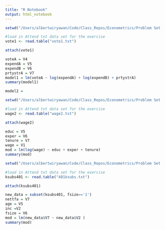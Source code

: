 ```yaml
---
title: "R Notebook"
output: html_notebook
---
```



```r
setwd("/Users/albertwiryawan/Code/Class_Repos/Econometrics/Problem Set #3")

#load in Attend txt data set for the exercise
vote1 <- read.table("vote1.txt")

attach(vote1)

voteA = V4
expendA = V5
expendB = V6
prtystrA = V7
model1 = lm(voteA ~ log(expendA) + log(expendB) + prtystrA)
summary(model1)

model2 = 
```
```r
setwd("/Users/albertwiryawan/Code/Class_Repos/Econometrics/Problem Set #3")

#load in Attend txt data set for the exercise
wage2 <- read.table("wage2.txt")

attach(wage2)

educ = V5
exper = V6
tenure = V7
wage = V1
mod = lm(log(wage) ~ educ + exper + tenure)
summary(mod)
```

```r
setwd("/Users/albertwiryawan/Code/Class_Repos/Econometrics/Problem Set #3")

#load in Attend txt data set for the exercise
ksubs401 <- read.table("401ksubs.txt")

attach(ksubs401)

new_data = subset(ksubs401, fsize=='1')
nettfa = V7 
age = V5
inc =V2
fsize = V6
mod = lm(new_data$V7 ~ new_data$V2 )
summary(mod)

```

